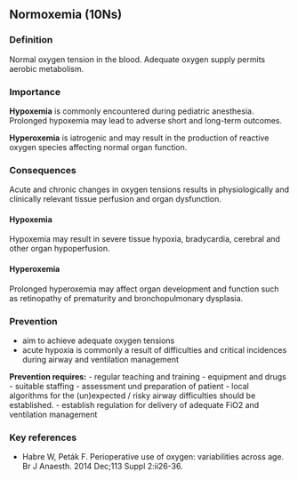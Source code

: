 ## Normoxemia (10Ns)

### Definition
Normal oxygen tension in the blood. Adequate oxygen supply permits aerobic metabolism.

### Importance

**Hypoxemia** is commonly encountered during pediatric anesthesia. Prolonged hypoxemia may lead to adverse short and long-term outcomes.

**Hyperoxemia** is iatrogenic and may result in the production of reactive oxygen species affecting normal organ function.

### Consequences
Acute and chronic changes in oxygen tensions results in physiologically and clinically relevant tissue perfusion and organ dysfunction.

#### Hypoxemia
Hypoxemia may result in severe tissue hypoxia, bradycardia, cerebral and other organ hypoperfusion.

#### Hyperoxemia
Prolonged hyperoxemia may affect organ development and function such as retinopathy of prematurity and bronchopulmonary dysplasia.

### Prevention
- aim to achieve adequate oxygen tensions
- acute hypoxia is commonly a result of difficulties and critical incidences during airway and ventilation management

**Prevention requires:**
- regular teaching and training
- equipment and drugs
- suitable staffing
- assessment und preparation of patient
- local algorithms for the (un)expected / risky airway difficulties should be established.
- establish regulation for delivery of adequate FiO2 and ventilation management

### Key references
- Habre W, Peták F. Perioperative use of oxygen: variabilities across age. Br J Anaesth. 2014 Dec;113 Suppl 2:ii26-36.


